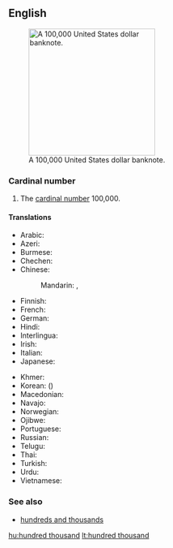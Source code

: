 ==English==
{{enum|ten thousand|million|cardinal number|100,000}}
[[File:100000-dollar.jpg|thumb|250px|upright|A 100,000 United States dollar banknote.]]

===Cardinal number===
{{head|en|numeral|head=[[hundred]] [[thousand]]}}

# {{cardinal}} The [[cardinal number]] 100,000.

====Translations====
{{trans-top|100,000}}
* Arabic: {{t|ar|مائة ألف|tr=mí'at 'alf}}
* Azeri: {{t|az|yüz min}}
* Burmese: {{t|my|တသိန်း|tr=tătheing:|sc=Mymr}}
* Chechen: {{tø|ce|бІе эзар|tr=bje ezar}}
* Chinese:
*: Mandarin: {{t|cmn|十萬|sc=Hani}}, {{t|cmn|十万|tr=shí-wàn|sc=Hani}}
* Finnish: {{t-|fi|satatuhatta}}
* French: {{t|fr|cent-mille|m}}
* German: {{t|de|hunderttausend}}
* Hindi: {{t+|hi|लाख|m|tr=lākh|xs=Hindi}}
* Interlingua: {{t|ia|cento milles}}
* Irish: {{t|ga|céad míle}}
* Italian: {{t+|it|centomila}}
* Japanese: {{t|ja|十万|tr=じゅうまん, jū-man}}
{{trans-mid}}
* Khmer: {{t|km|មួយសែន|tr=muŏy sên|sc=Khmr}}
* Korean: {{t|ko|십만|tr=sip-man|sc=Hang}} ({{t|ko|十萬|sc=Hani}})
* Macedonian: {{t|mk|сто илјади|tr=sto íljadi}}
* Navajo: {{tø|nv|tʼááłáhádí neeznádiin mííl}}
* Norwegian: {{t|no|hundretusen}}
* Ojibwe: {{tø|oj|ningodwaak daso-midaaswaak}}
* Portuguese: {{t|pt|cem mil}}
* Russian: {{t-|ru|сто тысяч|tr=sto týsjač}}
* Telugu: {{t-|te|లక్ష|tr=laksha}}
* Thai: {{t|th|แสน|tr=săen}}
* Turkish: {{t|tr|yüz bin}}
* Urdu: {{t-|ur|لاکھ|m|tr=lākh|xs=Urdu}}
* Vietnamese: {{t|vi|trăm nghìn|xs=Vietnamese}}
{{trans-bottom}}

===See also===
* [[hundreds and thousands]]

[[hu:hundred thousand]]
[[lt:hundred thousand]]